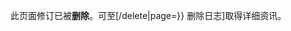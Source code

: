 此页面修订已被<strong>删除</strong>。可至[{{fullurl:{{#Special:Log}}/delete|page={{FULLPAGENAMEE}}}} 删除日志]取得详细资讯。